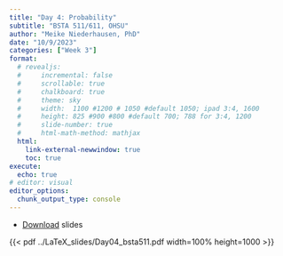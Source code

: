 ```yaml
---
title: "Day 4: Probability"
subtitle: "BSTA 511/611, OHSU"
author: "Meike Niederhausen, PhD"
date: "10/9/2023"
categories: ["Week 3"]
format: 
  # revealjs:
  #     incremental: false
  #     scrollable: true
  #     chalkboard: true
  #     theme: sky
  #     width:  1100 #1200 # 1050 #default 1050; ipad 3:4, 1600
  #     height: 825 #900 #800 #default 700; 788 for 3:4, 1200
  #     slide-number: true
  #     html-math-method: mathjax
  html:
    link-external-newwindow: true
    toc: true
execute:
  echo: true
# editor: visual
editor_options: 
  chunk_output_type: console
---
```



* [Download](../slides_code/Day04_bsta511.pdf) slides



{{< pdf ../LaTeX_slides/Day04_bsta511.pdf width=100% height=1000 >}}